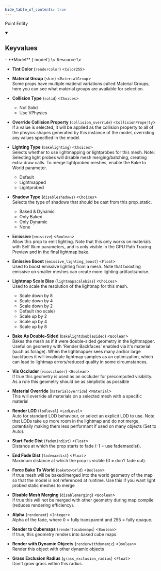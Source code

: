 ```yaml
---
hide_table_of_contents: true
---
```


<!---
!!!!!!
THIS PAGE IS AUTOGENERATED FROM GAME FGD DEFINITIONS!
DO NOT EDIT MANUALLY!
!!!!!!

In order to make edits, you can make an annotation file in /fgd_dump_overrides
-->


Point Entity



<details open>
<summary><h2>Keyvalues</h2></summary>
- **Model** (`model`) \<`Resource`\>

- **Tint Color** (`rendercolor`) \<`Color255`\>

- **Material Group** (`skin`) \<`MaterialGroup`\>\
Some props have multiple matieral variations called Material Groups, here you can see what material groups are available for selection.

- **Collision Type** (`solid`) \<`Choices`\>
  - Not Solid 
  - Use VPhysics 


- **Override Collision Property** (`collision_override`) \<`CollisionProperty`\>\
If a value is selected, it will be applied as the collision property to all of the phsyics shapes generated by this instance of the model, overriding any values specified in the model.

- **Lighting Type** (`bakelighting`) \<`Choices`\>\
Selects whether to use lightmapping or lightprobes for this mesh. Note: Selecting light probes will disable mesh merging/batching, creating extra draw calls. To merge lightprobed meshes, enable the Bake to World parameter.
  - Default 
  - Lightmapped 
  - Lightprobed 


- **Shadow Type** (`disableshadows`) \<`Choices`\>\
Selects the type of shadows that should be cast from this prop_static.
  - Baked & Dynamic 
  - Only Baked 
  - Only Dynamic 
  - None 


- **Emissive** (`emissive`) \<`Boolean`\>\
Allow this prop to emit lighting. Note that this only works on materials with Self Illum parameters, and is only visible in the GPU Path Tracing Preview and in the final lightmap bake.

- **Emissive Boost** (`emissive_lighting_boost`) \<`Float`\>\
Used to boost emissive lighting from a mesh. Note that boosting emissive on smaller meshes can create more lighting artifacts/noise.

- **Lightmap Scale Bias** (`lightmapscalebias`) \<`Choices`\>\
Used to scale the resolution of the lightmap for this mesh.
  - Scale down by 8 
  - Scale down by 4 
  - Scale down by 2 
  - Default (no scale) 
  - Scale up by 2 
  - Scale up by 4 
  - Scale up by 8 


- **Bake As Double-Sided** (`bakelightdoublesided`) \<`Boolean`\>\
Bakes the mesh as if it were double-sided geometry in the lightmapper. Useful on geometry with 'Render Backfaces' enabled via it's material (such as foliage). When the lightmapper sees many and/or large backfaces it will invalidate lightmap samples as an optimization, which can lead to lightmap errors/reduced quality in some circumstances.

- **Vis Occluder** (`visoccluder`) \<`Boolean`\>\
If true this geometry is used as an occluder for precomputed visibility. As a rule this geometry should be as simplistic as possible

- **Material Override** (`materialoverride`) \<`Material`\>\
This will override all materials on a selected mesh with a specific material

- **Render LOD** (`lodlevel`) \<`LodLevel`\>\
Auto for standard LOD behaviour, or select an explicit LOD to use. Note that LODs take up more room in the lightmap and do not merge, potentially making them less performant if used on many objects (Set to Auto).

- **Start Fade Dist** (`fademindist`) \<`Float`\>\
Distance at which the prop starts to fade (-1 = use fademaxdist).

- **End Fade Dist** (`fademaxdist`) \<`Float`\>\
Maximum distance at which the prop is visible (0 = don't fade out).

- **Force Bake To World** (`baketoworld`) \<`Boolean`\>\
If true mesh will be baked/merged into the world geometry of the map so that the model is not referenced at runtime. Use this if you want light probed static meshes to merge

- **Disable Mesh Merging** (`disablemerging`) \<`Boolean`\>\
If true this will not be merged with other geometry during map compile (reduces rendering efficiency).

- **Alpha** (`renderamt`) \<`Integer`\>\
Alpha of the fade, where 0 = fully transparent and 255 = fully opaque.

- **Render to Cubemaps** (`rendertocubemaps`) \<`Boolean`\>\
If true, this geometry renders into baked cube maps

- **Render with Dynamic Objects** (`renderwithdynamic`) \<`Boolean`\>\
Render this object with other dynamic objects

- **Grass Exclusion Radius** (`grass_exclusion_radius`) \<`Float`\>\
Don't grow grass within this radius.


 </details>

